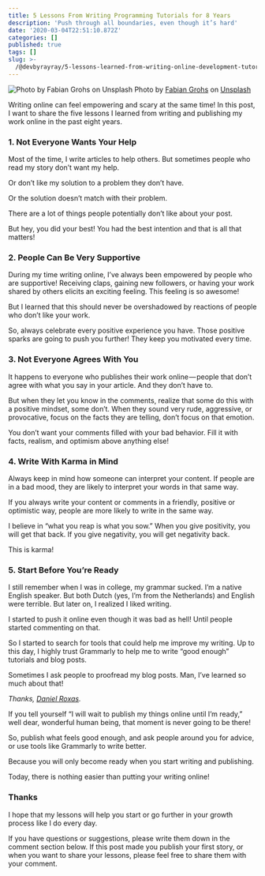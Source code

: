 ```yaml
---
title: 5 Lessons From Writing Programming Tutorials for 8 Years
description: 'Push through all boundaries, even though it’s hard'
date: '2020-03-04T22:51:10.872Z'
categories: []
published: true
tags: []
slug: >-
  /@devbyrayray/5-lessons-learned-from-writing-online-development-tutorials-for-8-years-ebc10c08297b
---
```


![Photo by [Fabian Grohs](https://unsplash.com/@grohsfabian?utm_source=medium&utm_medium=referral) on [Unsplash](https://unsplash.com?utm_source=medium&utm_medium=referral)](https://cdn-images-1.medium.com/max/1200/0*inP9m8UhMeSnf_jc)
Photo by [Fabian Grohs](https://unsplash.com/@grohsfabian?utm_source=medium&utm_medium=referral) on [Unsplash](https://unsplash.com?utm_source=medium&utm_medium=referral)

Writing online can feel empowering and scary at the same time! In this post, I want to share the five lessons I learned from writing and publishing my work online in the past eight years.

### 1\. Not Everyone Wants Your Help

Most of the time, I write articles to help others. But sometimes people who read my story don’t want my help.

Or don’t like my solution to a problem they don’t have.

Or the solution doesn’t match with their problem.

There are a lot of things people potentially don’t like about your post.

But hey, you did your best! You had the best intention and that is all that matters!

### 2\. People Can Be Very Supportive

During my time writing online, I’ve always been empowered by people who are supportive! Receiving claps, gaining new followers, or having your work shared by others elicits an exciting feeling. This feeling is so awesome!

But I learned that this should never be overshadowed by reactions of people who don’t like your work.

So, always celebrate every positive experience you have. Those positive sparks are going to push you further! They keep you motivated every time.

### 3\. Not Everyone Agrees With You

It happens to everyone who publishes their work online — people that don’t agree with what you say in your article. And they don’t have to.

But when they let you know in the comments, realize that some do this with a positive mindset, some don’t. When they sound very rude, aggressive, or provocative, focus on the facts they are telling, don’t focus on that emotion.

You don’t want your comments filled with your bad behavior. Fill it with facts, realism, and optimism above anything else!

### 4\. Write With Karma in Mind

Always keep in mind how someone can interpret your content. If people are in a bad mood, they are likely to interpret your words in that same way.

If you always write your content or comments in a friendly, positive or optimistic way, people are more likely to write in the same way.

I believe in “what you reap is what you sow.” When you give positivity, you will get that back. If you give negativity, you will get negativity back.

This is karma!

### 5\. Start Before You’re Ready

I still remember when I was in college, my grammar sucked. I’m a native English speaker. But both Dutch (yes, I’m from the Netherlands) and English were terrible. But later on, I realized I liked writing.

I started to push it online even though it was bad as hell! Until people started commenting on that.

So I started to search for tools that could help me improve my writing. Up to this day, I highly trust Grammarly to help me to write “good enough” tutorials and blog posts.

Sometimes I ask people to proofread my blog posts. Man, I’ve learned so much about that!

_Thanks,_ [_Daniel Roxas_](https://medium.com/u/c9ea8da91c25)_._

If you tell yourself “I will wait to publish my things online until I’m ready,” well dear, wonderful human being, that moment is never going to be there!

So, publish what feels good enough, and ask people around you for advice, or use tools like Grammarly to write better.

Because you will only become ready when you start writing and publishing.

Today, there is nothing easier than putting your writing online!

### Thanks

I hope that my lessons will help you start or go further in your growth process like I do every day.

If you have questions or suggestions, please write them down in the comment section below. If this post made you publish your first story, or when you want to share your lessons, please feel free to share them with your comment.